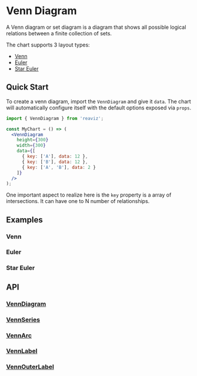 
<Meta of={VennDiagramStory} />

# Venn Diagram

A Venn diagram or set diagram is a diagram that shows all possible logical relations
between a finite collection of sets.

The chart supports 3 layout types:
- [Venn](/docs/charts/venn-diagram#venn)
- [Euler](/docs/charts/venn-diagram#euler)
- [Star Euler](/docs/charts/venn-diagram#star-euler)

## Quick Start
To create a venn diagram, import the `VennDiagram` and give it `data`. The chart
will automatically configure itself with the default options exposed via `props`.

```jsx
import { VennDiagram } from 'reaviz';

const MyChart = () => (
  <VennDiagram
    height={300}
    width={300}
    data={[
      { key: ['A'], data: 12 },
      { key: ['B'], data: 12 },
      { key: ['A', 'B'], data: 2 }
    ]}
  />
);
```

One important aspect to realize here is the `key` property
is a array of intersections. It can have one to N number
of relationships.

## Examples
### Venn
<ToggleCanvas of={VennDiagramStory.Simple} storybook="charts-venn-diagram--simple" />

### Euler
<ToggleCanvas of={VennDiagramStory.Euler} storybook="charts-venn-diagram--euler" />

### Star Euler
<ToggleCanvas of={VennDiagramStory.StarEuler} storybook="charts-venn-diagram--star-euler" />

## API
### [VennDiagram](https://github.com/reaviz/reaviz/blob/master/src/VennDiagram/VennDiagram.tsx)
<PropsTable name="VennDiagram" />

### [VennSeries](https://github.com/reaviz/reaviz/blob/master/src/VennDiagram/VennSeries.tsx)
<PropsTable name="VennSeries" />

### [VennArc](https://github.com/reaviz/reaviz/blob/master/src/VennDiagram/VennArc.tsx)
<PropsTable name="VennArc" />

### [VennLabel](https://github.com/reaviz/reaviz/blob/master/src/VennDiagram/VennLabel.tsx)
<PropsTable name="VennLabel" />

### [VennOuterLabel](https://github.com/reaviz/reaviz/blob/master/src/VennDiagram/VennOuterLabel.tsx)
<PropsTable name="VennOuterLabel" />

